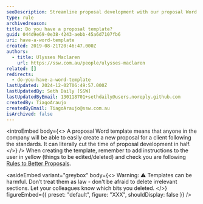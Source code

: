```yaml
---
seoDescription: Streamline proposal development with our proposal Word template, perfect for creating standardized proposals quickly and efficiently.
type: rule
archivedreason:
title: Do you have a proposal template?
guid: 044d9e69-0e38-4243-aebb-45a6d7107fb6
uri: have-a-word-template
created: 2019-08-21T20:46:47.000Z
authors:
  - title: Ulysses Maclaren
    url: https://ssw.com.au/people/ulysses-maclaren
related: []
redirects:
  - do-you-have-a-word-template
lastUpdated: 2024-12-02T06:49:57.000Z
lastUpdatedBy: Seth Daily [SSW]
lastUpdatedByEmail: 130118701+sethdaily@users.noreply.github.com
createdBy: TiagoAraujo
createdByEmail: TiagoAraujo@ssw.com.au
isArchived: false
---
```


<introEmbed
  body={<>
A proposal Word template means that anyone in the company will be able to easily create a new proposal for a client following the standards. It can literally cut the time of proposal development in half.
  </>}
/>
When creating the template, remember to add instructions to the user in yellow (things to be edited/deleted) and check you are following [Rules to Better Proposals](/rules-to-better-proposals).

<asideEmbed
  variant="greybox"
  body={<>
    Warning: ⚠️ Templates can be harmful. Don’t treat them as law - don't be afraid to delete irrelevant sections. Let your colleagues know which bits you deleted.
  </>}
  figureEmbed={{
    preset: "default",
    figure: "XXX",
    shouldDisplay: false
  }}
/>
